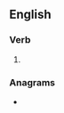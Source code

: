 ==English==

===Verb===
{{head|en|verb form}}

# {{en-past of|randomise}}

===Anagrams===
* {{anagrams|en|a=addeimnors|misadorned}}